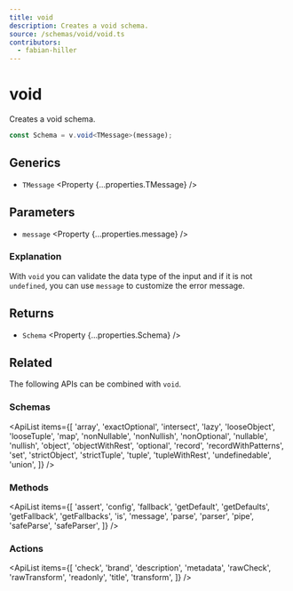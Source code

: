 ```yaml
---
title: void
description: Creates a void schema.
source: /schemas/void/void.ts
contributors:
  - fabian-hiller
---
```



# void

Creates a void schema.

```ts
const Schema = v.void<TMessage>(message);
```

## Generics

- `TMessage` <Property {...properties.TMessage} />

## Parameters

- `message` <Property {...properties.message} />

### Explanation

With `void` you can validate the data type of the input and if it is not `undefined`, you can use `message` to customize the error message.

## Returns

- `Schema` <Property {...properties.Schema} />

## Related

The following APIs can be combined with `void`.

### Schemas

<ApiList
  items={[
    'array',
    'exactOptional',
    'intersect',
    'lazy',
    'looseObject',
    'looseTuple',
    'map',
    'nonNullable',
    'nonNullish',
    'nonOptional',
    'nullable',
    'nullish',
    'object',
    'objectWithRest',
    'optional',
    'record',
    'recordWithPatterns',
    'set',
    'strictObject',
    'strictTuple',
    'tuple',
    'tupleWithRest',
    'undefinedable',
    'union',
  ]}
/>

### Methods

<ApiList
  items={[
    'assert',
    'config',
    'fallback',
    'getDefault',
    'getDefaults',
    'getFallback',
    'getFallbacks',
    'is',
    'message',
    'parse',
    'parser',
    'pipe',
    'safeParse',
    'safeParser',
  ]}
/>

### Actions

<ApiList
  items={[
    'check',
    'brand',
    'description',
    'metadata',
    'rawCheck',
    'rawTransform',
    'readonly',
    'title',
    'transform',
  ]}
/>
